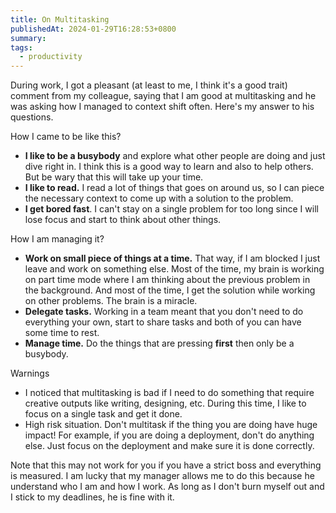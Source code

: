 ```yaml
---
title: On Multitasking
publishedAt: 2024-01-29T16:28:53+0800
summary:
tags:
  - productivity
---
```


During work, I got a pleasant (at least to me, I think it's a good trait) comment from my colleague, saying that I am good at multitasking and he was asking how I managed to context shift often. Here's my answer to his questions.

How I came to be like this?

- **I like to be a busybody** and explore what other people are doing and just dive right in. I think this is a good way to learn and also to help others. But be wary that this will take up your time.
- **I like to read.** I read a lot of things that goes on around us, so I can piece the necessary context to come up with a solution to the problem.
- **I get bored fast**. I can't stay on a single problem for too long since I will lose focus and start to think about other things.

How I am managing it?

- **Work on small piece of things at a time.** That way, if I am blocked I just leave and work on something else. Most of the time, my brain is working on part time mode where I am thinking about the previous problem in the background. And most of the time, I get the solution while working on other problems. The brain is a miracle.
- **Delegate tasks.** Working in a team meant that you don't need to do everything your own, start to share tasks and both of you can have some time to rest.
- **Manage time.** Do the things that are pressing **first** then only be a busybody.

Warnings

- I noticed that multitasking is bad if I need to do something that require creative outputs like writing, designing, etc. During this time, I like to focus on a single task and get it done.
- High risk situation. Don't multitask if the thing you are doing have huge impact! For example, if you are doing a deployment, don't do anything else. Just focus on the deployment and make sure it is done correctly.

Note that this may not work for you if you have a strict boss and everything is measured. I am lucky that my manager allows me to do this because he understand who I am and how I work. As long as I don't burn myself out and I stick to my deadlines, he is fine with it.
